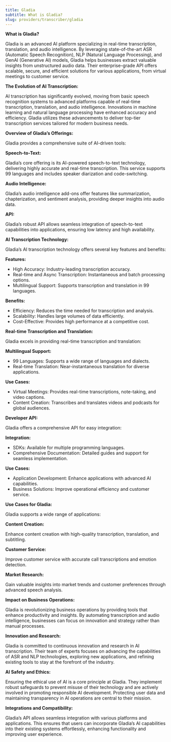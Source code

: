 ```yaml
---
title: Gladia
subtitle: What is Gladia?
slug: providers/transcriber/gladia
---
```



**What is Gladia?**

Gladia is an advanced AI platform specializing in real-time transcription, translation, and audio intelligence. By leveraging state-of-the-art ASR (Automatic Speech Recognition), NLP (Natural Language Processing), and GenAI (Generative AI) models, Gladia helps businesses extract valuable insights from unstructured audio data. Their enterprise-grade API offers scalable, secure, and efficient solutions for various applications, from virtual meetings to customer service.


**The Evolution of AI Transcription:**

AI transcription has significantly evolved, moving from basic speech recognition systems to advanced platforms capable of real-time transcription, translation, and audio intelligence. Innovations in machine learning and natural language processing have enhanced accuracy and efficiency. Gladia utilizes these advancements to deliver top-tier transcription services tailored for modern business needs.

**Overview of Gladia’s Offerings:**

Gladia provides a comprehensive suite of AI-driven tools:


**Speech-to-Text:**

Gladia’s core offering is its AI-powered speech-to-text technology, delivering highly accurate and real-time transcription. This service supports 99 languages and includes speaker diarization and code-switching.

**Audio Intelligence:**

Gladia’s audio intelligence add-ons offer features like summarization, chapterization, and sentiment analysis, providing deeper insights into audio data.

**API:**

Gladia’s robust API allows seamless integration of speech-to-text capabilities into applications, ensuring low latency and high availability.

**AI Transcription Technology:**

Gladia’s AI transcription technology offers several key features and benefits:

**Features:**

- High Accuracy: Industry-leading transcription accuracy.
- Real-time and Async Transcription: Instantaneous and batch processing options.
- Multilingual Support: Supports transcription and translation in 99 languages.

**Benefits:**

- Efficiency: Reduces the time needed for transcription and analysis.
- Scalability: Handles large volumes of data efficiently.
- Cost-Effective: Provides high performance at a competitive cost.

**Real-time Transcription and Translation:**

Gladia excels in providing real-time transcription and translation:


**Multilingual Support:**

- 99 Languages: Supports a wide range of languages and dialects.
- Real-time Translation: Near-instantaneous translation for diverse applications.

**Use Cases:**

- Virtual Meetings: Provides real-time transcriptions, note-taking, and video captions.
- Content Creation: Transcribes and translates videos and podcasts for global audiences.

**Developer API:**

Gladia offers a comprehensive API for easy integration:

**Integration:**

- SDKs: Available for multiple programming languages.
- Comprehensive Documentation: Detailed guides and support for seamless implementation.

**Use Cases:**

- Application Development: Enhance applications with advanced AI capabilities.
- Business Solutions: Improve operational efficiency and customer service.

**Use Cases for Gladia:**

Gladia supports a wide range of applications:

**Content Creation:**

Enhance content creation with high-quality transcription, translation, and subtitling.


**Customer Service:**

Improve customer service with accurate call transcriptions and emotion detection.

**Market Research:**

Gain valuable insights into market trends and customer preferences through advanced speech analysis.

**Impact on Business Operations:**

Gladia is revolutionizing business operations by providing tools that enhance productivity and insights. By automating transcription and audio intelligence, businesses can focus on innovation and strategy rather than manual processes.

**Innovation and Research:**

Gladia is committed to continuous innovation and research in AI transcription. Their team of experts focuses on advancing the capabilities of ASR and NLP technologies, exploring new applications, and refining existing tools to stay at the forefront of the industry.

**AI Safety and Ethics:**

Ensuring the ethical use of AI is a core principle at Gladia. They implement robust safeguards to prevent misuse of their technology and are actively involved in promoting responsible AI development. Protecting user data and maintaining transparency in AI operations are central to their mission.

**Integrations and Compatibility:**

Gladia’s API allows seamless integration with various platforms and applications. This ensures that users can incorporate Gladia’s AI capabilities into their existing systems effortlessly, enhancing functionality and improving user experience.
